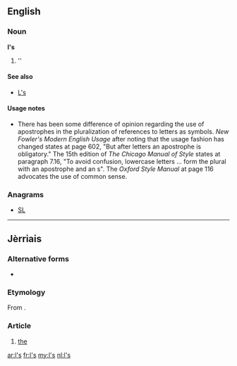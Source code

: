 {{also|LS|.ls|L's}}
==English==

===Noun===
'''l's'''

# ''{{plural of|l}}

====See also====
* [[L's]]

====Usage notes====
* There has been some difference of opinion regarding the use of apostrophes in the pluralization of references to letters as symbols.  ''New Fowler's Modern English Usage'' after noting that the usage fashion has changed states at page 602, "But after letters an apostrophe is obligatory."    The 15th edition of ''The Chicago Manual of Style'' states at paragraph 7.16, "To avoid confusion, lowercase letters ... form the plural with an apostrophe and an s".  The ''Oxford Style Manual'' at page 116 advocates the use of common sense.

===Anagrams===
* [[SL#English|SL]]

----

==Jèrriais==

===Alternative forms===
* {{l|roa-jer|les}}

===Etymology===
From {{etyl|fro|roa-jer|sort=ls}} {{term|les|lang=fro}}.

===Article===
{{head|roa-jer|article|g=p|singular|l'|sort=ls}}

# [[the]] {{qualifier|plural definite article}}

[[ar:l's]]
[[fr:l's]]
[[my:l's]]
[[nl:l's]]